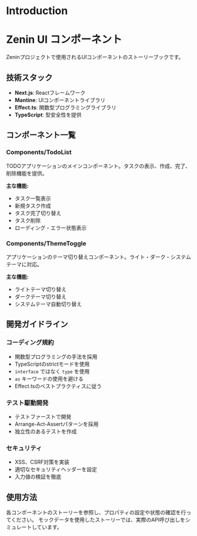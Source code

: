 # Introduction

# Zenin UI コンポーネント

Zeninプロジェクトで使用されるUIコンポーネントのストーリーブックです。

## 技術スタック

- **Next.js**: Reactフレームワーク
- **Mantine**: UIコンポーネントライブラリ
- **Effect.ts**: 関数型プログラミングライブラリ
- **TypeScript**: 型安全性を提供

## コンポーネント一覧

### Components/TodoList

TODOアプリケーションのメインコンポーネント。タスクの表示、作成、完了、削除機能を提供。

**主な機能:**

- タスク一覧表示
- 新規タスク作成
- タスク完了切り替え
- タスク削除
- ローディング・エラー状態表示

### Components/ThemeToggle

アプリケーションのテーマ切り替えコンポーネント。ライト・ダーク・システムテーマに対応。

**主な機能:**

- ライトテーマ切り替え
- ダークテーマ切り替え
- システムテーマ自動切り替え

## 開発ガイドライン

### コーディング規約

- 関数型プログラミングの手法を採用
- TypeScriptのstrictモードを使用
- `interface` ではなく `type` を使用
- `as` キーワードの使用を避ける
- Effect.tsのベストプラクティスに従う

### テスト駆動開発

- テストファーストで開発
- Arrange-Act-Assertパターンを採用
- 独立性のあるテストを作成

### セキュリティ

- XSS、CSRF対策を実装
- 適切なセキュリティヘッダーを設定
- 入力値の検証を徹底

## 使用方法

各コンポーネントのストーリーを参照し、プロパティの設定や状態の確認を行ってください。
モックデータを使用したストーリーでは、実際のAPI呼び出しをシミュレートしています。
